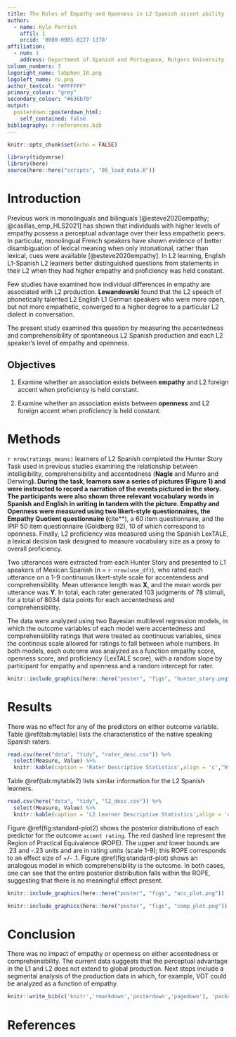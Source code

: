 ```yaml
---
title: The Roles of Empathy and Openness in L2 Spanish accent ability
author:
  - name: Kyle Parrish
    affil: 1
    orcid: '0000-0001-8227-1370'
affiliation:
  - num: 1
    address: Department of Spanish and Portuguese, Rutgers University
column_numbers: 3
logoright_name: labphon_18.png
logoleft_name: ru.png
author_textcol: "#FFFFFF"
primary_colour: "grey"
secondary_colour: "#636b70"
output: 
  posterdown::posterdown_html:
    self_contained: false
bibliography: r-references.bib
---
```


```r
knitr::opts_chunk$set(echo = FALSE)
```

```r
library(tidyverse)
library(here)
source(here::here("scripts", "05_load_data.R"))
```

# Introduction

Previous work in monolinguals and bilinguals [@esteve2020empathy; @casillas_emp_HLS2021] has shown that individuals with higher levels of empathy possess a perceptual advantage over their less empathetic peers. 
In particular, monolingual French speakers have shown evidence of better disambiguation of lexical meaning when only intonational, rather than lexical, cues were available [@esteve2020empathy].
In L2 learning, English L1-Spanish L2 learners better distinguished questions from statements in their L2 when they had higher empathy and proficiency was held constant. 

Few studies have examined how individual differences in empathy are associated with L2 production.
**Lewandowski** found that the L2 speech of phonetically talented L2 English L1 German speakers who were more open, but not more empathetic, converged to a higher degree to a particular L2 dialect in conversation. 

The present study examined this question by measuring the accentedness and comprehensibility of spontaneous L2 Spanish production and each L2 speaker's level of empathy and openness. 

## Objectives

1. Examine whether an association exists between **empathy** and L2 foreign accent when proficiency is held constant.  

2. Examine whether an association exists between **openness** and L2 foreign accent when proficiency is held constant.

# Methods

`r nrow(ratings_means)` learners of L2 Spanish completed the Hunter Story Task used in previous studies examining the relationship between intelligibility, comprehensibility and accentedness (**Nagle** and Munro and Derwing**).
During the task, learners saw a series of pictures (Figure 1) and were instructed to record a narration of the events pictured in the story. 
The participants were also shown three relevant vocabulary words in Spanish and English in writing in tandem with the picture. 
Empathy and Openness were measured using two likert-style questionnaires, the Empathy Quotient questionnaire (**cite**), a 60 item questionnaire, 
and the IPIP 50 item questionnaire (Goldberg 92), 10 of which correspond to openness. 
Finally, L2 proficiency was measured using the Spanish LexTALE, a lexical decision task designed to measure vocabulary size as a proxy to overall proficiency.

Two utterances were extracted from each Hunter Story and presented to L1 speakers of Mexican Spanish (n = `r nrow(use_df)`), who rated each utterance on a 1-9 continuous likert-style scale for accentendess and comprehensibility. 
Mean utterance length was **X**, and the mean words per utterance was **Y**. 
In total, each rater generated 103 judgments of 78 stimuli, for a total of 8034 data points for each accentedness and comprehensibility.  
 
The data were analyzed using two Bayesian multilevel regression models, in which the outcome variables of each model were accentedness and comprehensibility ratings that were treated as continuous variables, since the continous scale allowed for ratings to fall between whole numbers.
In both models, each outcome was analyzed as a function empathy score, openness score, and proficiency (LexTALE score), with a random slope by participant for empathy and openness and a random intercept for rater.

```r
knitr::include_graphics(here::here("poster", "figs", "hunter_story.png"))
```

# Results

There was no effect for any of the predictors on either outcome variable. Table \@ref(tab:mytable) lists the characteristics of the native speaking Spanish raters.

```r
read.csv(here("data", "tidy", "rater_desc.csv")) %>% 
  select(Measure, Value) %>% 
  knitr::kable(caption = 'Rater Descriptive Statistics',align = 'c',"html")
```

Table \@ref(tab:mytable2) lists similar information for the L2 Spanish learners.

```r
read.csv(here("data", "tidy", "l2_desc.csv")) %>% 
  select(Measure, Value) %>% 
  knitr::kable(caption = 'L2 Learner Descriptive Statistics',align = 'c',"html")
```

Figure \@ref(fig:standard-plot2) shows the posterior distributions of each predictor for the outcome `accent rating`. 
The red dashed line represent the Region of Practical Equivalence (ROPE).
The upper and lower bounds are .23 and -.23 units and are in rating units (scale 1-9); this ROPE corresponds to an effect size of +/- .1.
Figure \@ref(fig:standard-plot) shows an analogous model in which comprehensibility is the outcome. 
In both cases, one can see that the entire posterior distribution falls within the ROPE, suggesting that there is no meaningful effect present.
 

```r
knitr::include_graphics(here::here("poster", "figs", "acc_plot.png"))
```

```r
knitr::include_graphics(here::here("poster", "figs", "comp_plot.png"))
```
# Conclusion

There was no impact of empathy or openness on either accentedness or comprehensibility. 
The current data suggests that the perceptual advantage in the L1 and L2 does not extend to global production. 
Next steps include a segmental analysis of the production data in which, for example, VOT could be analyzed as a function of empathy. 

```r
knitr::write_bib(c('knitr','rmarkdown','posterdown','pagedown'), 'packages.bib')
```

# References
